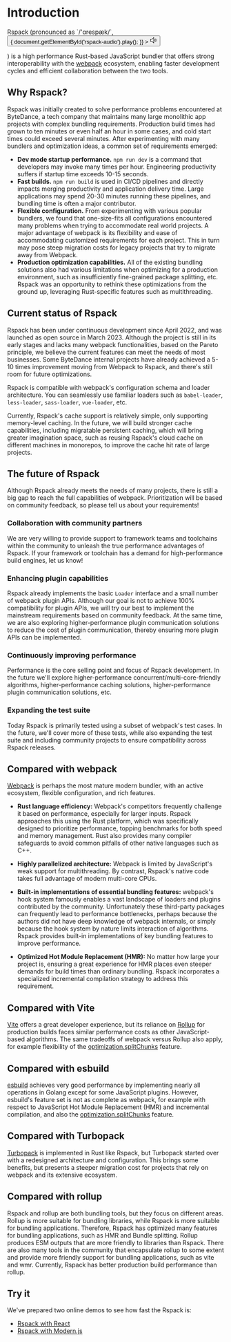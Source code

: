 
<audio id="rspack-audio">
  <source src={rspackAudio} type="audio/mpeg"></source>
</audio>

# Introduction

<div>
  <span>Rspack (pronounced as `/'ɑrespæk/`, </span>
  <button
    style={{
      border: 'none',
      padding: '3px',
      verticalAlign: 'middle',
      display: 'inline',
    }}
    id="play-rspack-audio"
    onClick={() => {
      document.getElementById('rspack-audio').play();
    }}
  >
    <svg
      xmlns="http://www.w3.org/2000/svg"
      width="16"
      height="16"
      viewBox="0 0 32 32"
    >
      <path
        fill="currentColor"
        d="m27.16 8.08l-1.53 1.29a10 10 0 0 1-.29 13.23l1.47 1.4a12 12 0 0 0 .35-15.88Z"
      />
      <path
        fill="currentColor"
        d="M21.58 12a6 6 0 0 1-.18 7.94l1.47 1.36a8 8 0 0 0 .23-10.59zM18 30a1 1 0 0 1-.71-.3L9.67 22H3a1 1 0 0 1-1-1V11a1 1 0 0 1 1-1h6.67l7.62-7.7a1 1 0 0 1 1.41 0a1 1 0 0 1 .3.7v26a1 1 0 0 1-1 1zM4 20h6.08a1 1 0 0 1 .71.3L17 26.57V5.43l-6.21 6.27a1 1 0 0 1-.71.3H4z"
      />
    </svg>
  </button>
  <p style={{ display: 'inline' }}>
    <span>) is a high performance Rust-based</span>
    <span>JavaScript bundler that offers strong</span>
    <span>interoperability with the <a href="https://webpack.js.org/" target="_blank" rel="nofollow">webpack</a> ecosystem,</span>
    <span>enabling faster development cycles</span>
    <span>and efficient collaboration between the two tools.</span>
  </p>
</div>

## Why Rspack?

Rspack was initially created to solve performance problems encountered at ByteDance, a tech company that maintains many large monolithic app projects with complex bundling requirements. Production build times had grown to ten minutes or even half an hour in some cases, and cold start times could exceed several minutes. After experimenting with many bundlers and optimization ideas, a common set of requirements emerged:

- **Dev mode startup performance.** `npm run dev` is a command that developers may invoke many times per hour. Engineering productivity suffers if startup time exceeds 10-15 seconds.
- **Fast builds.** `npm run build` is used in CI/CD pipelines and directly impacts merging productivity and application delivery time. Large applications may spend 20-30 minutes running these pipelines, and bundling time is often a major contributor.
- **Flexible configuration.** From experimenting with various popular bundlers, we found that one-size-fits all configurations encountered many problems when trying to accommodate real world projects. A major advantage of webpack is its flexibility and ease of accommodating customized requirements for each project. This in turn may pose steep migration costs for legacy projects that try to migrate away from Webpack.
- **Production optimization capabilities.** All of the existing bundling solutions also had various limitations when optimizing for a production environment, such as insufficiently fine-grained package splitting, etc. Rspack was an opportunity to rethink these optimizations from the ground up, leveraging Rust-specific features such as multithreading.

## Current status of Rspack

Rspack has been under continuous development since April 2022, and was launched as open source in March 2023. Although the project is still in its early stages and lacks many webpack functionalities, based on the Pareto principle, we believe the current features can meet the needs of most businesses. Some ByteDance internal projects have already achieved a 5-10 times improvement moving from Webpack to Rspack, and there's still room for future optimizations.

Rspack is compatible with webpack's configuration schema and loader architecture. You can seamlessly use familiar loaders such as `babel-loader`, `less-loader`, `sass-loader`, `vue-loader`, etc.

Currently, Rspack's cache support is relatively simple, only supporting memory-level caching. In the future, we will build stronger cache capabilities, including migratable persistent caching, which will bring greater imagination space, such as reusing Rspack's cloud cache on different machines in monorepos, to improve the cache hit rate of large projects.

## The future of Rspack

Although Rspack already meets the needs of many projects, there is still a big gap to reach the full capabilities of webpack. Prioritization will be based on community feedback, so please tell us about your requirements!

### Collaboration with community partners

We are very willing to provide support to framework teams and toolchains within the community to unleash the true performance advantages of Rspack. If your framework or toolchain has a demand for high-performance build engines, let us know!

### Enhancing plugin capabilities

Rspack already implements the basic `Loader` interface and a small number of webpack plugin APIs. Although our goal is not to achieve 100% compatibility for plugin APIs, we will try our best to implement the mainstream requirements based on community feedback. At the same time, we are also exploring higher-performance plugin communication solutions to reduce the cost of plugin communication, thereby ensuring more plugin APIs can be implemented.

### Continuously improving performance

Performance is the core selling point and focus of Rspack development. In the future we'll explore higher-performance concurrent/multi-core-friendly algorithms, higher-performance caching solutions, higher-performance plugin communication solutions, etc.

### Expanding the test suite

Today Rspack is primarily tested using a subset of webpack's test cases. In the future, we'll cover more of these tests, while also expanding the test suite and including community projects to ensure compatibility across Rspack releases.

## Compared with webpack

[Webpack](https://webpack.js.org/) is perhaps the most mature modern bundler, with an active ecosystem, flexible configuration, and rich features.

- **Rust language efficiency:** Webpack's competitors frequently challenge it based on performance, especially for larger inputs. Rspack approaches this using the Rust platform, which was specifically designed to prioritize performance, topping benchmarks for both speed and memory management. Rust also provides many compiler safeguards to avoid common pitfalls of other native languages such as C++.

- **Highly parallelized architecture:** Webpack is limited by JavaScript's weak support for multithreading. By contrast, Rspack's native code takes full advantage of modern multi-core CPUs.

- **Built-in implementations of essential bundling features:** webpack's hook system famously enables a vast landscape of loaders and plugins contributed by the community. Unfortunately these third-party packages can frequently lead to performance bottlenecks, perhaps because the authors did not have deep knowledge of webpack internals, or simply because the hook system by nature limits interaction of algorithms. Rspack provides built-in implementations of key bundling features to improve performance.

- **Optimized Hot Module Replacement (HMR):** No matter how large your project is, ensuring a great experience for HMR places even steeper demands for build times than ordinary bundling. Rspack incorporates a specialized incremental compilation strategy to address this requirement.

## Compared with Vite

[Vite](https://vitejs.dev/) offers a great developer experience, but its reliance on [Rollup](https://rollupjs.org/) for production builds faces similar performance costs as other JavaScript-based algorithms. The same tradeoffs of webpack versus Rollup also apply, for example flexibility of the [optimization.splitChunks](/config/optimization#optimizationsplitchunks) feature.

## Compared with esbuild

[esbuild](https://esbuild.github.io/) achieves very good performance by implementing nearly all operations in Golang except for some JavaScript plugins. However, esbuild's feature set is not as complete as webpack, for example with respect to JavaScript Hot Module Replacement (HMR) and incremental compilation, and also the [optimization.splitChunks](/config/optimization#optimizationsplitchunks) feature.

## Compared with Turbopack

[Turbopack](https://turbo.build/) is implemented in Rust like Rspack, but Turbopack started over with a redesigned architecture and configuration. This brings some benefits, but presents a steeper migration cost for projects that rely on webpack and its extensive ecosystem.

## Compared with rollup

Rspack and rollup are both bundling tools, but they focus on different areas. Rollup is more suitable for bundling libraries, while Rspack is more suitable for bundling applications. Therefore, Rspack has optimized many features for bundling applications, such as HMR and Bundle splitting. Rollup produces ESM outputs that are more friendly to libraries than Rspack. There are also many tools in the community that encapsulate rollup to some extent and provide more friendly support for bundling applications, such as vite and wmr. Currently, Rspack has better production build performance than rollup.

## Try it

We've prepared two online demos to see how fast the Rspack is:

- [Rspack with React](https://codesandbox.io/p/github/modern-js-dev/rspack-demo/main?workspace=%257B%2522activeFileId%2522%253Anull%252C%2522openFiles%2522%253A%255B%255D%252C%2522sidebarPanel%2522%253A%2522EXPLORER%2522%252C%2522gitSidebarPanel%2522%253A%2522COMMIT%2522%252C%2522spaces%2522%253A%257B%2522clehvnfj8000x3b6ifm9yoyfi%2522%253A%257B%2522key%2522%253A%2522clehvnfj8000x3b6ifm9yoyfi%2522%252C%2522name%2522%253A%2522Terminal%2522%252C%2522devtools%2522%253A%255B%257B%2522type%2522%253A%2522PREVIEW%2522%252C%2522taskId%2522%253A%2522dev-app%2522%252C%2522port%2522%253A8080%252C%2522key%2522%253A%2522clehw4thl005l3b6iwrbsllbd%2522%252C%2522isMinimized%2522%253Afalse%257D%252C%257B%2522type%2522%253A%2522TASK_LOG%2522%252C%2522taskId%2522%253A%2522dev-app%2522%252C%2522key%2522%253A%2522clehw4rpt002h3b6imd77t1vz%2522%252C%2522isMinimized%2522%253Afalse%257D%255D%257D%257D%252C%2522currentSpace%2522%253A%2522clehvnfj8000x3b6ifm9yoyfi%2522%252C%2522spacesOrder%2522%253A%255B%2522clehvnfj8000x3b6ifm9yoyfi%2522%255D%252C%2522hideCodeEditor%2522%253Afalse%257D)
- [Rspack with Modern.js](https://codesandbox.io/p/github/modern-js-dev/with-rspack-demo/main?file=%2FREADME.md&workspace=%257B%2522activeFileId%2522%253A%2522cle400sfy0006fuhi4yla8e6j%2522%252C%2522openFiles%2522%253A%255B%2522%252FREADME.md%2522%252C%2522%252Fmodern.config.ts%2522%252C%2522%252Fpackage.json%2522%252C%2522%252Ftsconfig.json%2522%255D%252C%2522sidebarPanel%2522%253A%2522EXPLORER%2522%252C%2522gitSidebarPanel%2522%253A%2522COMMIT%2522%252C%2522spaces%2522%253A%257B%2522cle6q3z3400eh3b6iky90u8cb%2522%253A%257B%2522key%2522%253A%2522cle6q3z3400eh3b6iky90u8cb%2522%252C%2522devtools%2522%253A%255B%257B%2522key%2522%253A%2522cleqwkxth00113b6jwyaht93y%2522%252C%2522type%2522%253A%2522PROJECT_SETUP%2522%252C%2522isMinimized%2522%253Afalse%257D%252C%257B%2522type%2522%253A%2522PREVIEW%2522%252C%2522taskId%2522%253A%2522dev-app%2522%252C%2522port%2522%253A8080%252C%2522key%2522%253A%2522cleqwtp2i01o43b6jwfwowr5h%2522%252C%2522isMinimized%2522%253Afalse%257D%252C%257B%2522type%2522%253A%2522TASK_LOG%2522%252C%2522taskId%2522%253A%2522dev-app%2522%252C%2522key%2522%253A%2522cleqwl8xm00bt3b6jt9kd581g%2522%252C%2522isMinimized%2522%253Afalse%257D%255D%252C%2522name%2522%253A%2522Terminal%2522%257D%252C%2522cle85ou7c00da3b6ibg8wefu4%2522%253A%257B%2522key%2522%253A%2522cle85ou7c00da3b6ibg8wefu4%2522%252C%2522devtools%2522%253A%255B%255D%252C%2522name%2522%253A%2522install-dependencies%2522%257D%252C%2522cle86g1sr013h3b6jw0fkvn1p%2522%253A%257B%2522key%2522%253A%2522cle86g1sr013h3b6jw0fkvn1p%2522%252C%2522devtools%2522%253A%255B%257B%2522type%2522%253A%2522TERMINAL%2522%252C%2522shellId%2522%253A%2522cleqwrvj80008g2hih7uvhv6e%2522%252C%2522key%2522%253A%2522cleqwrv3g01c93b6jaofylxz6%2522%252C%2522isMinimized%2522%253Afalse%257D%255D%252C%2522name%2522%253A%2522Terminal%2522%257D%257D%252C%2522currentSpace%2522%253A%2522cle6q3z3400eh3b6iky90u8cb%2522%252C%2522spacesOrder%2522%253A%255B%2522cle6q3z3400eh3b6iky90u8cb%2522%252C%2522cle85ou7c00da3b6ibg8wefu4%2522%252C%2522cle86g1sr013h3b6jw0fkvn1p%2522%255D%252C%2522hideCodeEditor%2522%253Afalse%257D)
